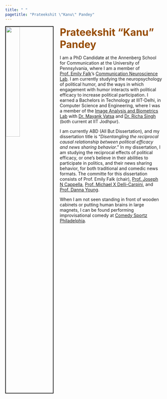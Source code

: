 ```yaml
---
title: " "
pagetitle: "Prateekshit \"Kanu\" Pandey"
---
```

<link rel="preconnect" href="https://fonts.googleapis.com">
<link rel="preconnect" href="https://fonts.gstatic.com" crossorigin>
<link href="https://fonts.googleapis.com/css2?family=Open+Sans&display=swap" rel="stylesheet"> 
<link href="https://fonts.googleapis.com/css2?family=Lato:wght@300&display=swap" rel="stylesheet"> 
<link href="https://fonts.googleapis.com/css2?family=Nanum+Myeongjo&display=swap" rel="stylesheet"> 
<link rel="stylesheet" href="styles.css" type="text/css">
<link rel="stylesheet" href="https://cdn.jsdelivr.net/gh/jpswalsh/academicons@1/css/academicons.min.css">

<img src="images/prateekshit_small.jpg" style="width:30%; border:2px solid; margin-right: 20px" align="left">

<strong style="color:#964B00;font-size:24pt;">Prateekshit "Kanu" Pandey </strong>

I am a PhD Candidate at the Annenberg School for Communication at the University of Pennsylvania, where I am a member of [Prof. Emily Falk](https://www.asc.upenn.edu/people/faculty/emily-falk-phd)'s [Communication Neuroscience Lab](https://www.asc.upenn.edu/research/centers/communication-neuroscience-lab). I am currently studying the neuropsychology of political humor, and the ways in which engagement with humor interacts with political efficacy to increase political participation. I earned a Bachelors in Technology at IIIT-Delhi, in Computer Science and Engineering, where I was a member of the [Image Analysis and Biometrics Lab](http://iab-rubric.org/) with [Dr. Mayank Vatsa](http://home.iitj.ac.in/~mvatsa/) and [Dr. Richa Singh](http://home.iitj.ac.in/~richa/) (both current at IIT Jodhpur).

I am currently ABD (All But Dissertation), and my dissertation title is "<i>Disentangling the reciprocal causal relationship between political efficacy and news sharing behavior</i>." In my dissertation, I am studying the reciprocal effects of political efficacy, or one's believe in their abilities to participate in politics, and their news sharing behavior, for both traditional and comedic news formats. The committe for this dissertation consists of Prof. Emily Falk (chair), [Prof. Joseph N Cappella](https://www.asc.upenn.edu/people/faculty/joseph-n-cappella-phd), [Prof. Michael X Delli-Carpini](https://www.asc.upenn.edu/people/faculty/michael-x-delli-carpini-phd), and [Prof. Danna Young](https://sites.google.com/view/dgoldyoung/home).

When I am not seen standing in front of wooden cabinets or putting human brains in large magnets, I can be found performing improvisational comedy at [Comedy Sportz Philadelphia](https://www.comedysportzphilly.com/). 
